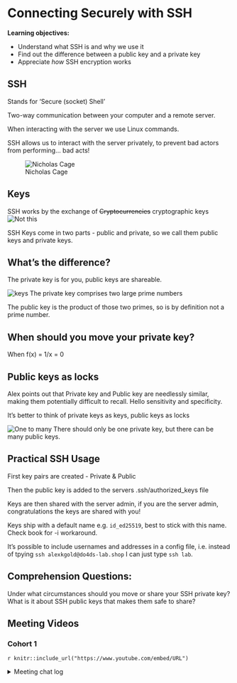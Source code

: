 # Connecting Securely with SSH

**Learning objectives:**

-   Understand what SSH is and why we use it
-   Find out the difference between a public key and a private key
-   Appreciate *how* SSH encryption works

## SSH

Stands for 'Secure (socket) Shell'

Two-way communication between your computer and a remote server.

When interacting with the server we use Linux commands.

SSH allows us to interact with the server privately, to prevent bad actors from performing... bad acts!

![Nicholas Cage](images/ssh_bada_actor.jpeg)

## Keys

SSH works by the exchange of ~~Cryptocurrencies~~ cryptographic keys ![Not this](images/ssh_not_bitcoin.png)

SSH Keys come in two parts - public and private, so we call them public keys and private keys.

## What's the difference?

The private key is for you, public keys are shareable.

![keys](images/ssh_public_private.png)
The private key comprises two large prime numbers

The public key is the product of those two primes, so is by definition not a prime number.

## When should you move your private key?

When  f(x) = 1/x = 0


## Public keys as locks

Alex points out that Private key and Public key are needlessly similar, making them potentially difficult to recall. Hello sensitivity and specificity.

It's better to think of private keys as keys, public keys as locks

![One to many](images/ssh_key_padlocks.jpeg)
There should only be one private key, but there can be many public keys.

## Practical SSH Usage

First key pairs are created - Private & Public

Then the public key is added to the servers .ssh/authorized_keys file

Keys are then shared with the server admin, if you are the server admin, congratulations the keys are shared with you!

Keys ship with a default name e.g. `id_ed25519`, best to stick with this name. Check book for -i workaround.

It's possible to include usernames and addresses in a config file, i.e.
instead of tpying `ssh alexkgold@do4ds-lab.shop` I can just type `ssh lab`.

## Comprehension Questions:

Under what circumstances should you move or share your SSH private key?
What is it about SSH public keys that makes them safe to share?

## Meeting Videos {.unnumbered}

### Cohort 1 {.unnumbered}

`r knitr::include_url("https://www.youtube.com/embed/URL")`

<details>

<summary>Meeting chat log</summary>

    LOG

</details>
